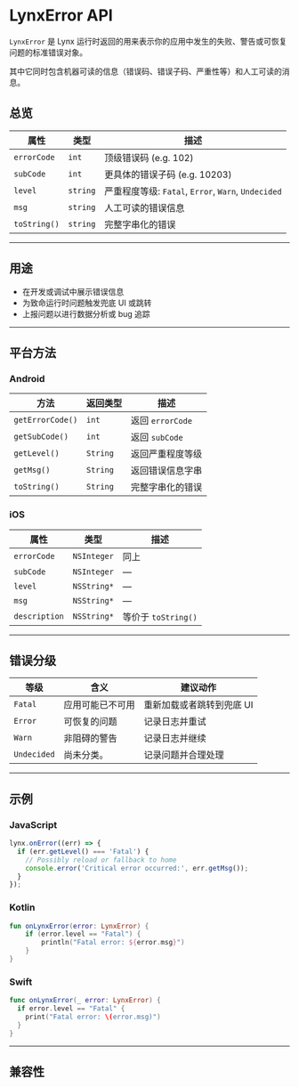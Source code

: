 # LynxError API

`LynxError` 是 Lynx 运行时返回的用来表示你的应用中发生的失败、警告或可恢复问题的标准错误对象。

其中它同时包含机器可读的信息（错误码、错误子码、严重性等）和人工可读的消息。

## 总览

| 属性         | 类型     | 描述                                                |
| ------------ | -------- | --------------------------------------------------- |
| `errorCode`  | `int`    | 顶级错误码 (e.g. 102)                               |
| `subCode`    | `int`    | 更具体的错误子码 (e.g. 10203)                       |
| `level`      | `string` | 严重程度等级: `Fatal`, `Error`, `Warn`, `Undecided` |
| `msg`        | `string` | 人工可读的错误信息                                  |
| `toString()` | `string` | 完整字串化的错误                                    |

---

## 用途

- 在开发或调试中展示错误信息
- 为致命运行时问题触发兜底 UI 或跳转
- 上报问题以进行数据分析或 bug 追踪

---

## 平台方法

### Android

| 方法             | 返回类型 | 描述             |
| ---------------- | -------- | ---------------- |
| `getErrorCode()` | `int`    | 返回 `errorCode` |
| `getSubCode()`   | `int`    | 返回 `subCode`   |
| `getLevel()`     | `String` | 返回严重程度等级 |
| `getMsg()`       | `String` | 返回错误信息字串 |
| `toString()`     | `String` | 完整字串化的错误 |

### iOS

| 属性          | 类型        | 描述                |
| ------------- | ----------- | ------------------- |
| `errorCode`   | `NSInteger` | 同上                |
| `subCode`     | `NSInteger` | —                   |
| `level`       | `NSString*` | —                   |
| `msg`         | `NSString*` | —                   |
| `description` | `NSString*` | 等价于 `toString()` |

---

## 错误分级

| 等级        | 含义             | 建议动作                  |
| ----------- | ---------------- | ------------------------- |
| `Fatal`     | 应用可能已不可用 | 重新加载或者跳转到兜底 UI |
| `Error`     | 可恢复的问题     | 记录日志并重试            |
| `Warn`      | 非阻碍的警告     | 记录日志并继续            |
| `Undecided` | 尚未分类。       | 记录问题并合理处理        |

---

## 示例

### JavaScript

```js
lynx.onError((err) => {
  if (err.getLevel() === 'Fatal') {
    // Possibly reload or fallback to home
    console.error('Critical error occurred:', err.getMsg());
  }
});
```

### Kotlin

```kotlin
fun onLynxError(error: LynxError) {
    if (error.level == "Fatal") {
        println("Fatal error: ${error.msg}")
    }
}
```

### Swift

```swift
func onLynxError(_ error: LynxError) {
  if error.level == "Fatal" {
    print("Fatal error: \(error.msg)")
  }
}
```

---

## 兼容性


<LegacyCompatTable metadata="errors/lynx-error" />
